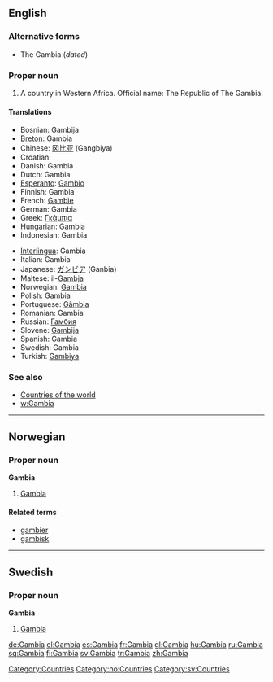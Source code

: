 ==English==

===Alternative forms===
*The Gambia (''dated'')

===Proper noun===
{{en-proper noun}}

# A country in Western Africa.  Official name: The Republic of The Gambia.

====Translations====
{{top}}
*Bosnian: Gambija {{f}}
*[[Breton]]: Gambia
*Chinese: [[冈比亚]] (Gangbiya)
*Croatian: {{t|hr|Gambija|f}}
*Danish: Gambia
*Dutch: Gambia
*[[Esperanto]]: [[Gambio]]
*Finnish: Gambia
*French: [[Gambie]]
*German: Gambia
*Greek: [[Γκάμπια]]
*Hungarian: Gambia
*Indonesian: Gambia
{{mid}}
*[[Interlingua]]: Gambia
*Italian: Gambia
*Japanese: [[ガンビア]] (Ganbia)
*Maltese: il-[[Gambja]]
*Norwegian: [[#Norwegian|Gambia]]
*Polish: Gambia
*Portuguese: [[Gâmbia]]
*Romanian: Gambia {{f}}
*Russian: [[Гамбия]]
*Slovene: [[Gambija]] {{f}}
*Spanish: Gambia
*Swedish: Gambia
*Turkish: [[Gambiya]]
{{bottom}}

===See also===
*[[Countries of the world]]
*[[w:Gambia]]

----

==Norwegian==

===Proper noun===
'''Gambia'''

# [[Gambia#English|Gambia]]

====Related terms====
*[[gambier]]
*[[gambisk]]

----

==Swedish==

===Proper noun===
'''Gambia'''

# [[Gambia#English|Gambia]]


[[Category:Countries]]
[[Category:no:Countries]]
[[Category:sv:Countries]]

[[de:Gambia]]
[[el:Gambia]]
[[es:Gambia]]
[[fr:Gambia]]
[[gl:Gambia]]
[[hu:Gambia]]
[[ru:Gambia]]
[[sq:Gambia]]
[[fi:Gambia]]
[[sv:Gambia]]
[[tr:Gambia]]
[[zh:Gambia]]